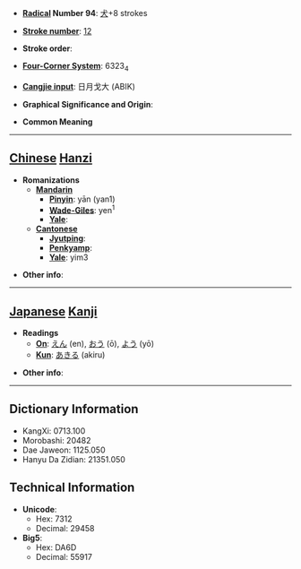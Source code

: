 * '''[[Wiktionary:Chinese radical index| Radical]] Number 94''': [[Wiktionary:Chinese radical index 犬|犬]]+8 strokes

* '''[[Wiktionary:Chinese total strokes index|Stroke number]]''': [[Wiktionary:Chinese total strokes index 12|12]]

* '''Stroke order''': 

* '''[[Wiktionary:Chinese four corner index|Four-Corner System]]''': 6323<sub>4</sub>

* '''[[Wiktionary:Chinese Cangjie index|Cangjie input]]''': 日月戈大 (ABIK)

* '''Graphical Significance and Origin''': 

* '''Common Meaning'''

----

== [[Chinese]] [[Hanzi]] ==

* '''Romanizations'''
** '''[[Mandarin]]'''
*** '''[[Pinyin]]''': yān (yan1)
*** '''[[Wade-Giles]]''': yen<sup>1</sup>
*** '''[[Yale]]''': 
** '''[[Cantonese]]'''
*** '''[[Jyutping]]''':
*** '''[[Penkyamp]]''': 
*** '''[[Yale]]''': yim3

* '''Other info''': 

----

== [[Japanese]] [[Kanji]] ==

* '''Readings'''
** '''[[On]]''': [[えん]] (en), [[おう]] (ō), [[よう]] (yō)
** '''[[Kun]]''': [[あきる]] (akiru)

* '''Other info''':  

----

== Dictionary Information ==

* KangXi: 0713.100
* Morobashi: 20482
* Dae Jaweon: 1125.050
* Hanyu Da Zidian: 21351.050

== Technical Information ==

* '''Unicode''':
** Hex: 7312
** Decimal: 29458
* '''Big5''':
** Hex: DA6D
** Decimal: 55917